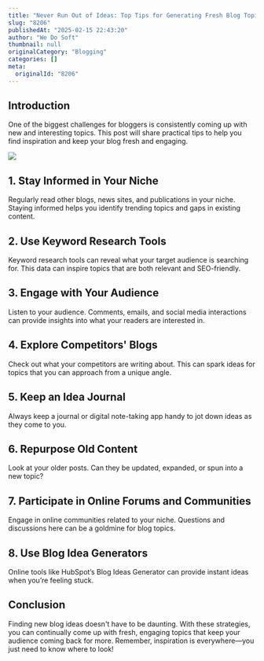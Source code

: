 ```yaml
---
title: "Never Run Out of Ideas: Top Tips for Generating Fresh Blog Topics"
slug: "8206"
publishedAt: "2025-02-15 22:43:20"
author: "We Do Soft"
thumbnail: null
originalCategory: "Blogging"
categories: []
meta:
  originalId: "8206"
---
```


## Introduction

One of the biggest challenges for bloggers is consistently coming up with new and interesting topics. This post will share practical tips to help you find inspiration and keep your blog fresh and engaging.

![](https://wedosoft0527.mycafe24.com/wp-content/uploads/2025/02/a-sleek-office-setup-featuring-an-apple.jpeg)

## 1. Stay Informed in Your Niche

Regularly read other blogs, news sites, and publications in your niche. Staying informed helps you identify trending topics and gaps in existing content.

## 2. Use Keyword Research Tools

Keyword research tools can reveal what your target audience is searching for. This data can inspire topics that are both relevant and SEO-friendly.

## 3. Engage with Your Audience

Listen to your audience. Comments, emails, and social media interactions can provide insights into what your readers are interested in.

## 4. Explore Competitors' Blogs

Check out what your competitors are writing about. This can spark ideas for topics that you can approach from a unique angle.

## 5. Keep an Idea Journal

Always keep a journal or digital note-taking app handy to jot down ideas as they come to you.

## 6. Repurpose Old Content

Look at your older posts. Can they be updated, expanded, or spun into a new topic?

## 7. Participate in Online Forums and Communities

Engage in online communities related to your niche. Questions and discussions here can be a goldmine for blog topics.

## 8. Use Blog Idea Generators

Online tools like HubSpot’s Blog Ideas Generator can provide instant ideas when you’re feeling stuck.

## Conclusion

Finding new blog ideas doesn't have to be daunting. With these strategies, you can continually come up with fresh, engaging topics that keep your audience coming back for more. Remember, inspiration is everywhere—you just need to know where to look!
